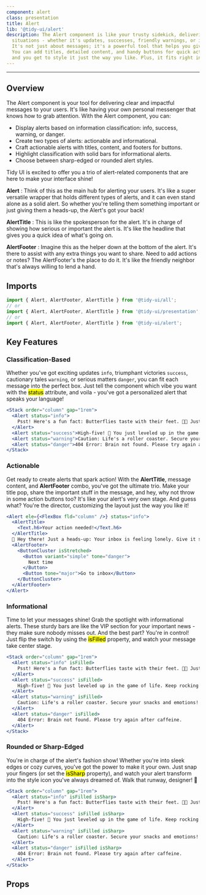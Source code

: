 ```yaml
---
component: alert
class: presentation
title: Alert
lib: '@tidy-ui/alert'
description: The Alert component is like your trusty sidekick, delivering tailored alerts for all sorts of
  situations - whether it's updates, successes, friendly warnings, or important info.
  It's not just about messages; it's a powerful tool that helps you give users clear insights.
  You can add titles, detailed content, and handy buttons for quick actions. And there's more - it can show sturdy bars for key info,
  and you get to style it just the way you like. Plus, it fits right into your design theme for a smooth and unified user journey.
---
```


<DocLib component="alert" />

---

## Overview

The Alert component is your tool for delivering clear and impactful messages to your users.
It's like having your own personal messenger that knows how to grab attention. With the Alert component, you can:

- Display alerts based on information classification: info, success, warning, or danger.
- Create two types of alerts: actionable and informational.
- Craft actionable alerts with titles, content, and footers for buttons.
- Highlight classification with solid bars for informational alerts.
- Choose between sharp-edged or rounded alert styles.

Tidy UI is excited to offer you a trio of alert-related components that are here to make your interface shine!

**Alert** : Think of this as the main hub for alerting your users. It's like a super versatile wrapper that holds different types of alerts,
and it can even stand alone as a solid alert. So whether you're telling them something important or just giving them a heads-up, the Alert's got your back!

**AlertTitle** : This is like the spokesperson for the alert. It's in charge of showing how serious or important the alert is.
It's like the headline that gives you a quick idea of what's going on.

**AlertFooter** : Imagine this as the helper down at the bottom of the alert. It's there to assist with any extra things you want to share.
Need to add actions or notes? The AlertFooter's the place to do it. It's like the friendly neighbor that's always willing to lend a hand.

## Imports

```js
import { Alert, AlertFooter, AlertTitle } from '@tidy-ui/all';
// or
import { Alert, AlertFooter, AlertTitle } from '@tidy-ui/presentation';
// or
import { Alert, AlertFooter, AlertTitle } from '@tidy-ui/alert';
```

## Key Features

### Classification-Based

Whether you've got exciting updates `info`, triumphant victories `success`, cautionary tales `warning`, or serious matters `danger`,
you can fit each message into the perfect box. Just tell the component which vibe you want with the <mark>status</mark> attribute, and voila - you've
got a personalized alert that speaks your language!

```jsx
<Stack order="column" gap="1rem">
  <Alert status="info">
    Psst! Here's a fun fact: Butterflies taste with their feet. 🦋👣 Just thought you should know!
  </Alert>
  <Alert status="success">High-five! 🙌 You just leveled up in the game of life. Keep rocking!</Alert>
  <Alert status="warning">Caution: Life's a roller coaster. Secure your snacks and emotions!</Alert>
  <Alert status="danger">404 Error: Brain not found. Please try again after caffeine.</Alert>
</Stack>
```

### Actionable

Get ready to create alerts that spark action! With the **AlertTitle**, message content, and **AlertFooter** combo, you've got the ultimate trio.
Make your title pop, share the important stuff in the message, and hey, why not throw in some action buttons too?
It's like your alert's very own stage. And guess what? You're the director, customizing the layout just the way you like it!

```jsx
<Alert ele={<FlexBox fld="column" />} status="info">
  <AlertTitle>
    <Text.h6>Your action needed!</Text.h6>
  </AlertTitle>
  🔔 Hey there! Just a heads-up: Your inbox is feeling lonely. Give it some love and check for new messages. Happy communicating!
  <AlertFooter>
    <ButtonCluster isStretched>
      <Button variant="simple" tone="danger">
        Next time
      </Button>
      <Button tone="major">Go to inbox</Button>
    </ButtonCluster>
  </AlertFooter>
</Alert>
```

### Informational

Time to let your messages shine! Grab the spotlight with informational alerts. These sturdy bars are like the VIP section for your important news -
they make sure nobody misses out. And the best part? You're in control! Just flip the switch by using the <mark>isFilled</mark> property, and watch your message take center stage.

```jsx
<Stack order="column" gap="1rem">
  <Alert status="info" isFilled>
    Psst! Here's a fun fact: Butterflies taste with their feet. 🦋👣 Just thought you should know!
  </Alert>
  <Alert status="success" isFilled>
    High-five! 🙌 You just leveled up in the game of life. Keep rocking!
  </Alert>
  <Alert status="warning" isFilled>
    Caution: Life's a roller coaster. Secure your snacks and emotions!
  </Alert>
  <Alert status="danger" isFilled>
    404 Error: Brain not found. Please try again after caffeine.
  </Alert>
</Stack>
```

### Rounded or Sharp-Edged

You're in charge of the alert's fashion show! Whether you're into sleek edges or cozy curves, you've got the power to make it your own.
Just snap your fingers (or set the <mark>isSharp</mark> property), and watch your alert transform into the style icon you've always dreamed of. Walk that runway, designer! 🎉

```jsx
<Stack order="column" gap="1rem">
  <Alert status="info" isFilled isSharp>
    Psst! Here's a fun fact: Butterflies taste with their feet. 🦋👣 Just thought you should know!
  </Alert>
  <Alert status="success" isFilled isSharp>
    High-five! 🙌 You just leveled up in the game of life. Keep rocking!
  </Alert>
  <Alert status="warning" isFilled isSharp>
    Caution: Life's a roller coaster. Secure your snacks and emotions!
  </Alert>
  <Alert status="danger" isFilled isSharp>
    404 Error: Brain not found. Please try again after caffeine.
  </Alert>
</Stack>
```

## Props

<DocApi component="alert" />
